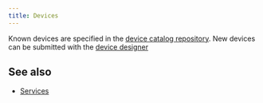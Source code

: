 ---
title: Devices
---



<FilteredDeviceSpecificationList count={20} shuffle={true} />

Known devices are specified in the [device catalog repository](/reference/device-definition). 
New devices can be submitted with the [device designer](/tools/device-designer)

## See also

* [Services](/services)
